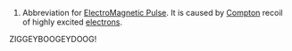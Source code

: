 #Abbreviation for [[Electromagnetic Pulse|ElectroMagnetic Pulse]].  It is caused by [[Compton]] recoil of highly excited [[electron]]s.

ZIGGEYBOOGEYDOOG!